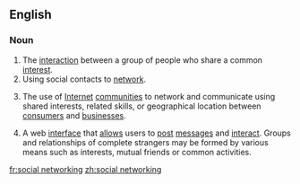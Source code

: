 ==English==

===Noun===
{{en-noun|head=[[social]] [[networking]]|-}}

# The [[interaction]] between a group of people who share a common [[interest]].
# Using social contacts to [[network]].
# {{label|en|Internet|business}} The use of [[Internet]] [[community|communities]] to network and communicate using shared interests, related skills, or geographical location between [[consumers]] and [[businesses]].
# {{label|en|Internet}} A web [[interface]] that [[allow]]s users to [[post]] [[messages]] and [[interact]]. Groups and relationships of complete strangers may be formed by various means such as interests, mutual friends or common activities.

[[fr:social networking]]
[[zh:social networking]]